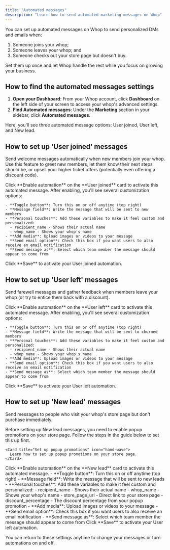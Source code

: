 ```yaml
---
title: "Automated messages"
description: "Learn how to send automated marketing messages on Whop"
---
```


You can set up automated messages on Whop to send personalized DMs and emails when:

1. Someone joins your whop;
2. Someone leaves your whop; and
3. Someone checks out your store page but doesn't buy.

Set them up once and let Whop handle the rest while you focus on growing your business.

## How to find the automated messages settings

1. **Open your Dashboard**: From your Whop account, click **Dashboard** on the left side of your screen to access your whop's advanced settings.
2. **Find Automated messages**: Under the **Marketing** section in your sidebar, click **Automated messages**.

Here, you'll see three automated message options: User joined, User left, and New lead.

## How to set up 'User joined' messages

Send welcome messages automatically when new members join your whop. Use this feature to greet new members, let them know their next steps should be, or upsell your higher ticket offers (potentially even offering a discount code).

<Steps>
  <Step title="Enable the automation" titleSize="h3">
    Click **Enable automation** on the **User joined** card to activate this automated message.
  </Step>
  <Step title="Set up your automated message" titleSize="h3">
    After enabling, you'll see several customization options:

    - **Toggle button**: Turn this on or off anytime (top right)
    - **Message field**: Write the message that will be sent to new members
    - **Personal touches**: Add these variables to make it feel custom and personalized:
      - recipient_name - Shows their actual name
      - whop_name - Shows your whop's name
    - **Add media**: Upload images or videos to your message
    - **Send email option**: Check this box if you want users to also receive an email notification
    - **Send message as**: Select which team member the message should appear to come from
  </Step>
  <Step title="Save your settings" titleSize="h3">
    Click **Save** to activate your User joined automation.
  </Step>
</Steps>

## How to set up 'User left' messages

Send farewell messages and gather feedback when members leave your whop (or try to entice them back with a discount).

<Steps>
  <Step title="Enable the automation" titleSize="h3">
    Click **Enable automation** on the **User left** card to activate this automated message.
  </Step>
  <Step title="Set up your automated message" titleSize="h3">
    After enabling, you'll see several customization options:

    - **Toggle button**: Turn this on or off anytime (top right)
    - **Message field**: Write the message that will be sent to churned members
    - **Personal touches**: Add these variables to make it feel custom and personalized:
      - recipient_name - Shows their actual name
      - whop_name - Shows your whop's name
    - **Add media**: Upload images or videos to your message
    - **Send email option**: Check this box if you want users to also receive an email notification
    - **Send message as**: Select which team member the message should appear to come from
  </Step>
  <Step title="Save your settings" titleSize="h3">
    Click **Save** to activate your User left automation.
  </Step>
</Steps>

## How to set up 'New lead' messages

Send messages to people who visit your whop's store page but don't purchase immediately.

<Steps>
  <Step title="Enable popup promotions on Whop" titleSize="h3">
    Before setting up New lead messages, you need to enable popup promotions on your store page. Follow the steps in the guide below to set this up first.

    <Card title="Set up popup promotions" icon="hand-wave">
      Learn how to set up popup promotions on your store page.
    </Card>
  </Step>
  <Step title="Enable the automation" titleSize="h3">
    Click **Enable automation** on the **New lead** card to activate this automated message.
  </Step>
  <Step title="Set up your automated message" titleSize="h3">
    - **Toggle button**: Turn this on or off anytime (top right)
    - **Message field**: Write the message that will be sent to new leads
    - **Personal touches**: Add these variables to make it feel custom and personalized:
      - recipient_name - Shows their actual name
      - whop_name - Shows your whop's name
      - store_page_url - Direct link to your store page
      - discount_percentage - The discount percentage from your popup promotion
    - **Add media**: Upload images or videos to your message
    - **Send email option**: Check this box if you want users to also receive an email notification
    - **Send message as**: Select which team member the message should appear to come from
  </Step>
  <Step title="Save your settings" titleSize="h3">
    Click **Save** to activate your User left automation.
  </Step>
</Steps>

You can return to these settings anytime to change your messages or turn automations on and off.